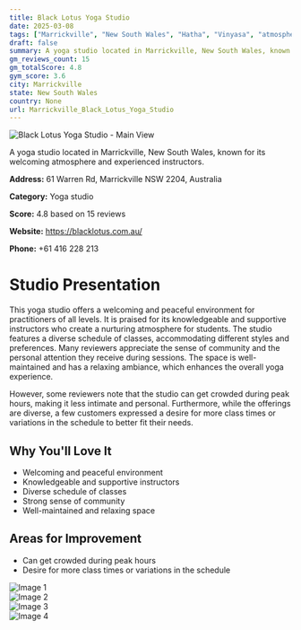 ```yaml
---
title: Black Lotus Yoga Studio
date: 2025-03-08
tags: ["Marrickville", "New South Wales", "Hatha", "Vinyasa", "atmosphere", "community", "Marrickville"]  
draft: false
summary: A yoga studio located in Marrickville, New South Wales, known for its welcoming atmosphere and experienced instructors.
gm_reviews_count: 15
gm_totalScore: 4.8
gym_score: 3.6
city: Marrickville
state: New South Wales
country: None
url: Marrickville_Black_Lotus_Yoga_Studio
---
```


<div className="aspect-[16/9] relative my-8">
  <img 
    src="https://lh5.googleusercontent.com/p/AF1QipO9Ys-bq4RiO6ZlHwPl7Ri-UbfOBesB5sGi7Ft3=w1920-h1080-k-no"
    alt="Black Lotus Yoga Studio - Main View"
    className="object-cover absolute inset-0 w-full h-full rounded-lg"
  />
</div>

A yoga studio located in Marrickville, New South Wales, known for its welcoming atmosphere and experienced instructors.

**Address:** 61 Warren Rd, Marrickville NSW 2204, Australia

**Category:** Yoga studio

**Score:** 4.8 based on 15 reviews

**Website:** https://blacklotus.com.au/

**Phone:** +61 416 228 213

# Studio Presentation

This yoga studio offers a welcoming and peaceful environment for practitioners of all levels. It is praised for its knowledgeable and supportive instructors who create a nurturing atmosphere for students. The studio features a diverse schedule of classes, accommodating different styles and preferences. Many reviewers appreciate the sense of community and the personal attention they receive during sessions. The space is well-maintained and has a relaxing ambiance, which enhances the overall yoga experience.

However, some reviewers note that the studio can get crowded during peak hours, making it less intimate and personal. Furthermore, while the offerings are diverse, a few customers expressed a desire for more class times or variations in the schedule to better fit their needs.

## Why You'll Love It

- Welcoming and peaceful environment
- Knowledgeable and supportive instructors
- Diverse schedule of classes
- Strong sense of community
- Well-maintained and relaxing space

## Areas for Improvement

- Can get crowded during peak hours
- Desire for more class times or variations in the schedule

<div className="grid grid-cols-1 xl:grid-cols-2 gap-4 my-8">
<div className="aspect-[4/3] relative"><img src="https://lh5.googleusercontent.com/p/AF1QipNLhz_UByIK6Egedv9wvCZCwBFnY09LPoK--f2l=w1920-h1080-k-no" alt="Image 1" className="object-cover absolute inset-0 w-full h-full rounded-lg" /></div>
<div className="aspect-[4/3] relative"><img src="https://lh5.googleusercontent.com/p/AF1QipMHcjtNBLeLk0JTcBvLryBARQl3e5Hef85IYXxi=w1920-h1080-k-no" alt="Image 2" className="object-cover absolute inset-0 w-full h-full rounded-lg" /></div>
<div className="aspect-[4/3] relative"><img src="https://lh3.googleusercontent.com/gps-cs-s/AB5caB-U2vKCp5TH98OnEpK7V7s_-AShwUSh5xyquJaf11U0haJ-7X-FOVgCnmyZP7cGIB_vlsEZY9yZSoVvviGz176G1O_NN8hZnkCyykmwbN6i4M_c_ipIaMs3ffxA3anxcYabH3je=w1920-h1080-k-no" alt="Image 3" className="object-cover absolute inset-0 w-full h-full rounded-lg" /></div>
<div className="aspect-[4/3] relative"><img src="https://lh5.googleusercontent.com/p/AF1QipMN8etDfFwCdsotb2VghtEJylc9-twEpGd9ZKEe=w1920-h1080-k-no" alt="Image 4" className="object-cover absolute inset-0 w-full h-full rounded-lg" /></div>
</div>
